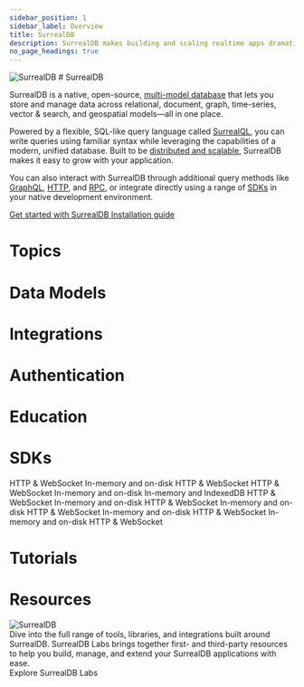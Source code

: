 ```yaml
---
sidebar_position: 1
sidebar_label: Overview
title: SurrealDB
description: SurrealDB makes building and scaling realtime apps dramatically quicker and easier. Get started by installing the server and jump into our getting started guide.
no_page_headings: true
---
```






























<div class="flag-title">
	<Image
		alt="SurrealDB"
		width={42}
		src={{
			light: Logo,
			dark: Logo,
		}}
	/>
	# SurrealDB
</div>

SurrealDB is a native, open-source, [multi-model database](/features/multi-model-database) that lets you store and manage data across relational, document, graph, time-series, vector & search, and geospatial models—all in one place.

Powered by a flexible, SQL-like query language called [SurrealQL](/docs/surrealql), you can write queries using familiar syntax while leveraging the capabilities of a modern, unified database. Built to be [distributed and scalable](/docs/surrealdb/introduction/architecture), SurrealDB makes it easy to grow with your application.

You can also interact with SurrealDB through additional query methods like [GraphQL](/docs/surrealdb/querying/graphql), [HTTP](/docs/surrealdb/integration/http), and [RPC](/docs/surrealdb/integration/rpc), or integrate directly using a range of [SDKs](/docs/surrealdb/integration/sdks) in your native development environment.

<div class="flex gap-4 items-center mt-6 mb-16">
	<a
		href="/docs/surrealdb/introduction/start"
		class="gradient-button group"
	>
		Get started with SurrealDB
		<Icon name="fa6-solid:arrow-right" class="w-4 transition-transform group-hover:translate-x-1" />
	</a>
	<a
		href="/docs/surrealdb/installation"
		class="outline-button group"
	>
		Installation guide
		<Icon name="fa6-solid:arrow-right" class="w-4 transition-transform group-hover:translate-x-1" />
	</a>
</div>

# Topics
<Boxes columns={2} wider class="pt-2">
	<IconBox
		title="Surreal Cloud"
		subtitle="Managed Cloud Hosting"
		description="Effortlessly deploy, manage, and scale your SurrealDB instances in the cloud."
		href="/docs/cloud"
		icon={{ light: LightCloud, dark: DarkCloud }}
	/>
	<IconBox
		title="Surrealist"
		subtitle="Management Interface"
		description="The official dashboard to query and manage your SurrealDB databases."
		href="/docs/surrealist"
		icon={{ light: LightSurrealist, dark: DarkSurrealist }}
	/>
	<IconBox
		title="SurrealQL"
		subtitle="Query Language"
		description="Discover SurrealQL, a powerful and intuitive SQL-like language built for SurrealDB."
		href="/docs/surrealql"
		icon={{ light: LightSurrealQL, dark: DarkSurrealQL }}
	/>
</Boxes>
	
# Data Models
<Boxes wider class="pt-2">
	<IconBox
		title="Document"
		description="Document database that is designed to make building and scaling realtime apps dramatically quicker and easier."
		href="/docs/surrealdb/models/document"
		icon={{ light: LightDocument, dark: DarkDocument }}
	/>
	<IconBox
		title="Graph"
		description="Graph database that is designed to make building and scaling realtime apps dramatically quicker and easier."
		href="/docs/surrealdb/models/graph"
		icon={{ light: GraphLight, dark: GraphDark }}
	/>
	<IconBox
		title="Vector"
		description="Vector database that is designed to make building and scaling realtime apps dramatically quicker and easier."
		href="/docs/surrealdb/models/vector"
		icon={{ light: VectorLight, dark: VectorDark }}
	/>
	<IconBox
		title="Full-Text Search"
		description="Full-Text Search database that is designed to make building and scaling realtime apps dramatically quicker and easier."
		href="/docs/surrealdb/models/full-text-search"
		icon={{ light: FullTextSearchLight, dark: FullTextSearchDark }}
	/>
	<IconBox
		title="Time Series"
		description="Time Series database that is designed to make building and scaling realtime apps dramatically quicker and easier."
		href="/docs/surrealdb/models/time-series"
		icon={{ light: LightTimeSeries, dark: DarkTimeSeries }}
	/>
	<IconBox
		title="Geospatial"
		description="Geospatial database that is designed to make building and scaling realtime apps dramatically quicker and easier."
		href="/docs/surrealdb/models/geospatial"
		icon={{ light: LightGeospatial, dark: DarkGeospatial }}
	/>
</Boxes>
	
# Integrations
<Boxes columns={3} wider class="pt-2">
	<IconBox
		title="Data Management"
		description="SurrealDB integrates with Airbyte, Fivetran, and more to help you manage your data."
		href="/docs/integrations/data-management"
		icon={{ light: LightIntegrations, dark: DarkIntegrations }}
	/>
	<IconBox
	title="Embeddings"
	description="SurrealDB provides a number of different embeddings features that can be used to manage your data."
	href="/docs/integrations/embeddings"
	icon={{ light: LightIntegrations, dark: DarkIntegrations }}
	/>
	<IconBox
	title="Frameworks"
	description="SurrealDB integrates with a number of different frameworks to help you build your applications."
	href="/docs/integrations/frameworks"
	icon={{ light: LightIntegrations, dark: DarkIntegrations }}
	/>
</Boxes>

# Authentication
<Boxes columns={3} wider class="pt-2">
	<IconBox
		title="System Access"
		description=" System access is used to authenticate and authorize users to access the SurrealDB server."
		href="/docs/surrealdb/security/authentication"
		icon={{ light: SystemAccessLight, dark: SystemAccessDark }}
	/>
	<IconBox
		title="Record Access"
		description="Record access is used to authenticate and authorize users to access the SurrealDB database."
		href="/docs/surrealql/statements/define/access/record"
		icon={{ light: RecordAccessLight, dark: RecordAccessDark }}
	/>
	<IconBox
		title="Token Accesss"
		description="Token access is used to authenticate and authorize users to access the SurrealDB database."
		href="/docs/surrealql/statements/define/access/jwt"
		target="_blank"
		rel="noopener noreferrer"
		icon={{ light: TokenAccessLight, dark: TokenAccessDark }}
	/>
</Boxes>

# Education
<Boxes columns={3} wider class="pt-2">
	<IconBox
		title="SurrealDB University"
		description="Watch videos, live streams, and expert talks to quickly learn key SurrealDB concepts and insights."
		href="/learn"
		icon={{ light: LightUniversity, dark: DarkUniversity }}
	/>
	<IconBox
		title="Aeon's Surreal Renaissance"
		description="Learn SurrealDB through an engaging, story-driven experience that feels like watching a movie."
		href="/learn/book"
		icon={{ light: LightBook, dark: DarkBook }}
	/>
	<IconBox
		title="Surreal Sidekick"
		description="Surreal Sidekick is your go to AI assistant for all things SurrealDB related."
		href="https://surrealist.app/chat"
		target="_blank"
		rel="noopener noreferrer"
		icon={{ light: SidekickLight, dark: SidekickDark }}
	/>
</Boxes>

# SDKs
<Boxes columns={3} wider class="pt-2">
	<IconBox
		title="Rust"
		description="Connect to SurrealDB in Rust applications."
		href="/docs/sdk/rust"
		icon={{ light: LightRust, dark: DarkRust }}
	>
		<Check>HTTP & WebSocket</Check>
		<Check>In-memory and on-disk</Check>
	</IconBox>
	<IconBox
		title="JavaScript"
		description="Connect to SurrealDB from JavaScript environments."
		href="/docs/sdk/javascript"
		icon={{ light: LightJavascript, dark: DarkJavascript }}
	>
		<Check>HTTP & WebSocket</Check>
	</IconBox>
	<IconBox
		title="Node.js"
		description="Node.js adapter for the JavaScript SDK."
		href="/docs/sdk/javascript/engines/node"
		icon={{ light: LightNodejs, dark: DarkNodejs }}
	>
		<Check>HTTP & WebSocket</Check>
		<Check>In-memory and on-disk</Check>
	</IconBox>
	<IconBox
		title="WASM"
		description="WebAssembly adapter for the JavaScript SDK."
		href="/docs/sdk/javascript/engines/wasm"
		icon={{ light: LightWasm, dark: DarkWasm }}
	>
		<Check>In-memory and IndexedDB</Check>
	</IconBox>
	<IconBox
		title="Java"
		description="Connect to SurrealDB in Java applications."
		href="/docs/sdk/java"
		icon={{ light: LightJava, dark: DarkJava }}
	>
		<Check>HTTP & WebSocket</Check>
		<Check>In-memory and on-disk</Check>
	</IconBox>
	<IconBox
		title="Golang"
		description="Connect to SurrealDB in Go applications."
		href="/docs/sdk/golang"
		icon={{ light: LightGolang, dark: DarkGolang }}
	>
		<Check>HTTP & WebSocket</Check>
		<Check>In-memory and on-disk</Check>
	</IconBox>
	<IconBox
		title="Python"
		description="Connect to SurrealDB in Python applications."
		href="/docs/sdk/python"
		icon={{ light: LightPython, dark: DarkPython }}
	>
		<Check>HTTP & WebSocket</Check>
		<Check>In-memory and on-disk</Check>
	</IconBox>
	<IconBox
		title=".NET"
		description="Connect to SurrealDB in .NET applications."
		href="/docs/sdk/dotnet"
		icon={{ light: LightDotnet, dark: DarkDotnet }}
	>
		<Check>HTTP & WebSocket</Check>
		<Check>In-memory and on-disk</Check>
	</IconBox>
	<IconBox
		title="PHP"
		description="Connect to SurrealDB in PHP applications."
		href="/docs/sdk/php"
		icon={{ light: LightPhp, dark: DarkPhp }}
	>
		<Check>HTTP & WebSocket</Check>
	</IconBox>
</Boxes>

# Tutorials
<Boxes columns={3} wider class="pt-2">
	<IconBox
		title="Integrate AWS Cognito as an Authentication Provider"
		href="/docs/tutorials/integrate-aws-cognito-as-authentication-provider"
	/>
	<IconBox
		title="Integrate Auth0 as an Authentication Provider"
		href="/docs/tutorials/integrate-auth0-as-authentication-provider"
	/>
	<IconBox
		title="Connect to SurrealDB via Ngrok tunnel"
		href="/docs/tutorials/connect-to-surrealdb-via-ngrok-tunnel"
	/>
	<IconBox
		title="Define a Schema in SurrealDB"
		href="/docs/tutorials/define-a-schema"
	/>
	<IconBox
		title="Use SurrealDB in GitHub Actions"
		href="/docs/tutorials/using-github-actions"
	/>
	<IconBox
		title="Working with SurrealDB over HTTP via Postman"
		href="/docs/tutorials/working-with-surrealdb-over-http-via-postman"
	/>
</Boxes>

# Resources
<BasicBox href="/docs/labs" class="group block">
	<Image
		class="block h-5"
		alt="SurrealDB"
		src={{
			light: LightLabs,
			dark: DarkLabs,
		}}
	/>
	<div class="mt-6">
		Dive into the full range of tools, libraries, and integrations built around SurrealDB. SurrealDB Labs brings together first- and third-party resources to help you build, manage, and extend your SurrealDB applications with ease.
	</div>
	<div class="mt-6 flex gap-2 items-center">
		<div class="!text-surreal-pink">Explore SurrealDB Labs</div>
		<Icon name="fa6-solid:arrow-right" class="w-4 text-surreal-pink transition-transform group-hover:translate-x-1" />
	</div>
</BasicBox>